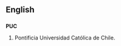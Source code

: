 ==English==
==={{initialism}}===
'''PUC'''
#Pontificia Universidad Católica de Chile. <!--Anyone know the English translation of this Proper Noun? -->
